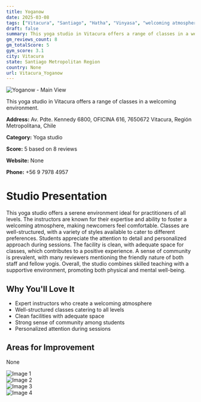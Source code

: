 ```yaml
---
title: Yoganow
date: 2025-03-08
tags: ["Vitacura", "Santiago", "Hatha", "Vinyasa", "welcoming atmosphere", "community-oriented", "Vitacura"]  
draft: false
summary: This yoga studio in Vitacura offers a range of classes in a welcoming environment.
gm_reviews_count: 8
gm_totalScore: 5
gym_score: 3.1
city: Vitacura
state: Santiago Metropolitan Region
country: None
url: Vitacura_Yoganow
---
```


<div className="aspect-[16/9] relative my-8">
  <img 
    src="https://lh5.googleusercontent.com/p/AF1QipObrjbvKWeMNJOIai_LSSJICuVgYYyetwAWK5XM=w1920-h1080-k-no"
    alt="Yoganow - Main View"
    className="object-cover absolute inset-0 w-full h-full rounded-lg"
  />
</div>

This yoga studio in Vitacura offers a range of classes in a welcoming environment.

**Address:** Av. Pdte. Kennedy 6800, OFICINA 616, 7650672 Vitacura, Región Metropolitana, Chile

**Category:** Yoga studio

**Score:** 5 based on 8 reviews

**Website:** None

**Phone:** +56 9 7978 4957

# Studio Presentation

This yoga studio offers a serene environment ideal for practitioners of all levels. The instructors are known for their expertise and ability to foster a welcoming atmosphere, making newcomers feel comfortable. Classes are well-structured, with a variety of styles available to cater to different preferences. Students appreciate the attention to detail and personalized approach during sessions.
The facility is clean, with adequate space for classes, which contributes to a positive experience. A sense of community is prevalent, with many reviewers mentioning the friendly nature of both staff and fellow yogis. Overall, the studio combines skilled teaching with a supportive environment, promoting both physical and mental well-being.

## Why You'll Love It

- Expert instructors who create a welcoming atmosphere
- Well-structured classes catering to all levels
- Clean facilities with adequate space
- Strong sense of community among students
- Personalized attention during sessions

## Areas for Improvement

None

<div className="grid grid-cols-1 xl:grid-cols-2 gap-4 my-8">
<div className="aspect-[4/3] relative"><img src="https://lh5.googleusercontent.com/p/AF1QipMoegdIWy7N8yyxMPjKvoMrbOi7bZObCwZd8JMT=w1920-h1080-k-no" alt="Image 1" className="object-cover absolute inset-0 w-full h-full rounded-lg" /></div>
<div className="aspect-[4/3] relative"><img src="https://lh5.googleusercontent.com/p/AF1QipN_EpYDeT4C2_6NioI6Ypxl56CbpgrH2KjsGBdp=w1920-h1080-k-no" alt="Image 2" className="object-cover absolute inset-0 w-full h-full rounded-lg" /></div>
<div className="aspect-[4/3] relative"><img src="https://lh5.googleusercontent.com/p/AF1QipNQt59LubqgztY4Xklq6YgqNY3s8CW2ENLP_6rO=w1920-h1080-k-no" alt="Image 3" className="object-cover absolute inset-0 w-full h-full rounded-lg" /></div>
<div className="aspect-[4/3] relative"><img src="https://lh5.googleusercontent.com/p/AF1QipOH1KVCW8Ks6H39hxanu8INlygIC7TIH_XR0sJb=w1920-h1080-k-no" alt="Image 4" className="object-cover absolute inset-0 w-full h-full rounded-lg" /></div>
</div>